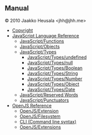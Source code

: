 == Manual ==

&copy; 2010 Jaakko Heusala &lt;jhh@jhh.me&gt;

*[[copyright|Copyright]]
*[[JavaScript|JavaScript Language Reference]]
**[[JavaScript/Functions]]
**[[JavaScript/Objects]]
**[[JavaScript/Types]]
***[[JavaScript/Types/undefined]]
***[[JavaScript/Types/null]]
***[[JavaScript/Types/Boolean]]
***[[JavaScript/Types/String]]
***[[JavaScript/Types/Number]]
***[[JavaScript/Types/Object]]
***[[JavaScript/Types/Date]]
**[[JavaScript/Reserved Words]]
**[[JavaScript/Punctuators]]
*[[OpenJS|OpenJS Reference]]
**[[OpenJS/Extension]]
**[[OpenJS/Filesystem]]
**[[OpenJS/CLI|CLI (Command line syntax)]]
**[[OpenJS/Extensions]]
